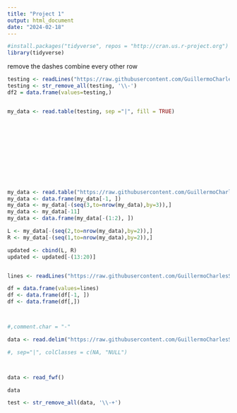 ```yaml
---
title: "Project 1"
output: html_document
date: "2024-02-18"
---
```



```r
#install.packages("tidyverse", repos = "http://cran.us.r-project.org")
library(tidyverse)
```
remove the dashes
combine every other row





```r

testing <- readLines("https://raw.githubusercontent.com/GuillermoCharlesSchneider/DATA-607/main/Project-1/tournamentinfo.txt",warn=FALSE)
testing <- str_remove_all(testing, '\\-')
df2 = data.frame(values=testing,)


my_data <- read.table(testing, sep ="|", fill = TRUE)












my_data <- read.table("https://raw.githubusercontent.com/GuillermoCharlesSchneider/DATA-607/main/Project-1/tournamentinfo.txt", sep ="|", fill = TRUE)
my_data <- data.frame(my_data[-1, ])
my_data <- my_data[-(seq(3,to=nrow(my_data),by=3)),]
my_data <- my_data[-11]
my_data <- data.frame(my_data[-(1:2), ])

L <- my_data[-(seq(2,to=nrow(my_data),by=2)),]
R <- my_data[-(seq(1,to=nrow(my_data),by=2)),]

updated <- cbind(L, R)
updated <- updated[-(13:20)]


lines <- readLines("https://raw.githubusercontent.com/GuillermoCharlesSchneider/DATA-607/main/Project-1/tournamentinfo.txt",warn=FALSE)

df = data.frame(values=lines)
df <- data.frame(df[-1, ])
df <- data.frame(df[,])



#,comment.char = "-"

data <- read.delim("https://raw.githubusercontent.com/GuillermoCharlesSchneider/DATA-607/main/Project-1/tournamentinfo.txt")

#, sep="|", colClasses = c(NA, "NULL")



data <- read_fwf()

data

```


```r
test <- str_remove_all(data, '\\-+')

```

